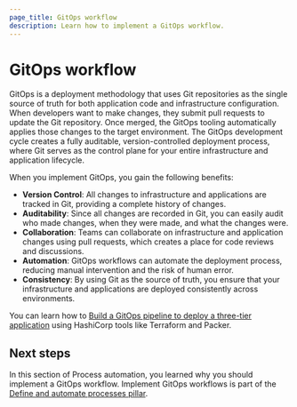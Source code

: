 ```yaml
---
page_title: GitOps workflow
description: Learn how to implement a GitOps workflow.
---
```


# GitOps workflow

GitOps is a deployment methodology that uses Git repositories as the single source of truth for both application code and infrastructure configuration. When developers want to make changes, they submit pull requests to update the Git repository. Once merged, the GitOps tooling automatically applies those changes to the target environment. The GitOps development cycle creates a fully auditable, version-controlled deployment process, where Git serves as the control plane for your entire infrastructure and application lifecycle.

When you implement GitOps, you gain the following benefits:

- **Version Control**: All changes to infrastructure and applications are tracked in Git, providing a complete history of changes.
- **Auditability**: Since all changes are recorded in Git, you can easily audit who made changes, when they were made, and what the changes were.
- **Collaboration**: Teams can collaborate on infrastructure and application changes using pull requests, which creates a place for code reviews and discussions.
- **Automation**: GitOps workflows can automate the deployment process, reducing manual intervention and the risk of human error.
- **Consistency**: By using Git as the source of truth, you ensure that your infrastructure and applications are deployed consistently across environments.

You can learn how to [Build a GitOps pipeline to deploy a three-tier application](/terraform/tutorials/hashicorp/gitops) using HashiCorp tools like Terraform and Packer.

## Next steps

In this section of Process automation, you learned why you should implement a GitOps workflow. Implement GitOps workflows is part of the [Define and automate processes pillar](/well-architected-framework/define-and-automate-processes).